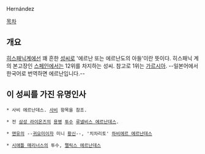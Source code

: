 Hernández

[[목차]]
== 개요 ==
[[히스패닉]]계에선 꽤 흔한 [[성씨]]로 '에르난 또는 에르난도의 아들'이란 뜻이다. 히스패닉 계의 본고장인 [[스페인]]에서는 12위를 차지하는 성씨. 참고로 1위는 [[가르시아]]. --일본어에서 한국어로 번역하면 에르난입니다.--

== 이 성씨를 가진 유명인사 ==
 * 사비 에르난데스. [[사비]] 항목을 참조.

 * 전 [[삼성 라이온즈]]의 [[용병]] [[투수]] [[루넬비스 에르난데스]].

 * [[맨유]]의 --[[귀요미]]이자 미니 [[황신]]--, '치차리토' [[하비에르 에르난데스]]

 * [[시애틀 매리너스]]의 투수, [[펠릭스 에르난데스]]
